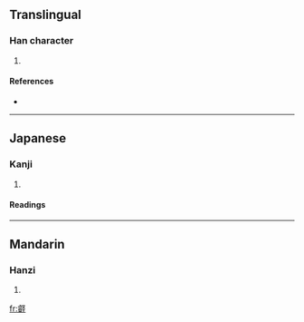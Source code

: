 ==Translingual==

===Han character===
{{Han char|rn=29|rad=又|as=17|sn=19|four=|canj=卜山水土 (YUEG)}}

# {{defn|Han|sort=又17}}

====References====
* {{Han ref|kx=0242.090|dkj=05595|hdz=10499.100|uh=58E1|ud=22753}}

----

==Japanese==

===Kanji===
{{ja-kanji|grade=|rs=又17}}

# {{defn|Japanese}}

====Readings====
{{ja-readings|on=[[えい]] (ei)|kun=[[あきらか]] (akiraka)}}

----

==Mandarin==

===Hanzi===
{{cmn-hanzi|pin=[[ruì]] ([[rui4]])|wg=jui<sup>4</sup>}}

# {{defn|Mandarin}}

[[fr:壡]]